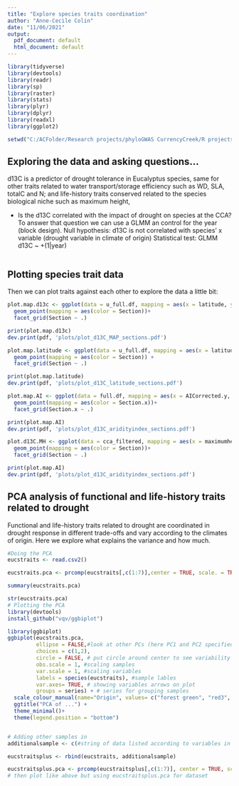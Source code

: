```yaml
---
title: "Explore species traits coordination"
author: "Anne-Cecile Colin"
date: "11/06/2021"
output:
  pdf_document: default
  html_document: default
---
```


```r
library(tidyverse)
library(devtools)
library(readr)
library(sp)
library(raster)
library(stats)
library(plyr)
library(dplyr)
library(readxl)
library(ggplot2)

setwd("C:/ACFolder/Research projects/phyloGWAS CurrencyCreek/R projects/EucsDroughtTraitsCoordination")
```


## Exploring the data and asking questions...

d13C is a predictor of drought tolerance in Eucalyptus species, same for other traits related to water transport/storage efficiency such as WD, SLA, totalC and N; and life-history traits conserved related to the species biological niche such as maximum height,


 * Is the d13C correlated with the impact of drought on species at the CCA?
To answer that question we can use a GLMM an control for the year (block design).
Null hypothesis: d13C is not correlated with species' x variable (drought variable in climate of origin)
Statistical test: GLMM d13C ~ +(1|year)

```r

```

## Plotting species trait data

Then we can plot traits against each other to explore the data a little bit:
``` r

plot.map.d13c <- ggplot(data = u_full.df, mapping = aes(x = latitude, y = d13C)) + 
  geom_point(mapping = aes(color = Section))+
  facet_grid(Section ~ .)

print(plot.map.d13c)
dev.print(pdf, 'plots/plot_d13C_MAP_sections.pdf')
```


``` r
plot.map.latitude <- ggplot(data = u_full.df, mapping = aes(x = latitude, y = d13C)) + 
  geom_point(mapping = aes(color = Section)) +
  facet_grid(Section ~ .)

print(plot.map.latitude)
dev.print(pdf, 'plots/plot_d13C_latitude_sections.pdf')

```

``` r
plot.map.AI <- ggplot(data = full.df, mapping = aes(x = AICorrected.y, y = d13C)) + 
  geom_point(mapping = aes(color = Section.x))+
  facet_grid(Section.x ~ .)

print(plot.map.AI)
dev.print(pdf, 'plots/plot_d13C_aridityindex_sections.pdf')
```

``` r
plot.d13C.MH <- ggplot(data = cca_filtered, mapping = aes(x = maximumheight, y = d13C)) + 
  geom_point(mapping = aes(color = Section))+
  facet_grid(Section ~ .)

print(plot.map.AI)
dev.print(pdf, 'plots/plot_d13C_aridityindex_sections.pdf')
```

## PCA analysis of functional and life-history traits related to drought

Functional and life-history traits related to drought are coordinated in drought response in different trade-offs and vary according to the climates of origin.
Here we explore what explains the variance and how much.

```r
#Doing the PCA
eucstraits <- read.csv2()

eucstraits.pca <- prcomp(eucstraits[,c(1:7)],center = TRUE, scale. = TRUE) ## taking all rows of column 1 to 7

summary(eucstraits.pca)

str(eucstraits.pca)
# Plotting the PCA
library(devtools)
install_github("vqv/ggbiplot")

library(ggbiplot)
ggbiplot(eucstraits.pca,
         ellipse = FALSE,#look at other PCs (here PC1 and PC2 specified in choices) 
         choices = c(1,2),
         circle = FALSE, # put circle around center to see variability of samples
         obs.scale = 1, #scaling samples
         var.scale = 1, #scaling variables
         labels = species(eucstraits), #sample lables
         var.axes= TRUE, # showing variables arrows on plot
         groups = series) + # series for grouping samples
  scale_colour_manual(name="Origin", values= c("forest green", "red3", "dark blue")) +
  ggtitle("PCA of ...") +
  theme_minimal()+
  theme(legend.position = "bottom")


# Adding other samples in
additionalsample <- c(#string of data listed according to variables in dataset for this sample)

eucstraitsplus <- rbind(eucstraits, additionalsample)

eucstraitsplus.pca <- prcomp(eucstraitsplus[,c(1:7)], center = TRUE, scale. = TRUE)
# then plot like above but using eucstraitsplus.pca for dataset 
```